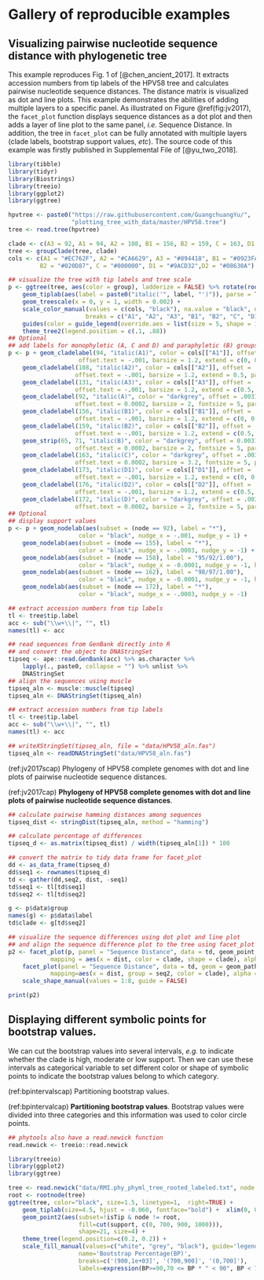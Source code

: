 # Gallery of reproducible examples {#chapter11}




## Visualizing pairwise nucleotide sequence distance with phylogenetic tree


This example reproduces Fig. 1 of [@chen_ancient_2017]. It extracts accession numbers from tip labels of the HPV58 tree and calculates pairwise nucleotide sequence distances. The distance matrix is visualized as dot and line plots. This example demonstrates the abilities of adding multiple layers to a specific panel. As illustrated on Figure \@ref(fig:jv2017), the `facet_plot` function displays sequence distances as a dot plot and then adds a layer of line plot to the same panel, *i.e.* Sequence Distance. In addition, the tree in `facet_plot` can be fully annotated with multiple layers (clade labels, bootstrap support values, *etc*). The source code of this example was firstly published in Supplemental File of [@yu_two_2018].

```r

library(tibble)
library(tidyr)
library(Biostrings)
library(treeio)
library(ggplot2)
library(ggtree)

hpvtree <- paste0("https://raw.githubusercontent.com/GuangchuangYu/",
                  "plotting_tree_with_data/master/HPV58.tree")
tree <- read.tree(hpvtree)

clade <- c(A3 = 92, A1 = 94, A2 = 108, B1 = 156, B2 = 159, C = 163, D1 = 173, D2 = 176)
tree <- groupClade(tree, clade)
cols <- c(A1 = "#EC762F", A2 = "#CA6629", A3 = "#894418", B1 = "#0923FA", 
         B2 = "#020D87", C = "#000000", D1 = "#9ACD32",D2 = "#08630A")

## visualize the tree with tip labels and tree scale
p <- ggtree(tree, aes(color = group), ladderize = FALSE) %>% rotate(rootnode(tree)) + 
    geom_tiplab(aes(label = paste0("italic('", label, "')")), parse = TRUE, size = 2.5) +
    geom_treescale(x = 0, y = 1, width = 0.002) + 
    scale_color_manual(values = c(cols, "black"), na.value = "black", name = "Lineage",
                      breaks = c("A1", "A2", "A3", "B1", "B2", "C", "D1", "D2")) +
    guides(color = guide_legend(override.aes = list(size = 5, shape = 15))) +
    theme_tree2(legend.position = c(.1, .88))
## Optional
## add labels for monophyletic (A, C and D) and paraphyletic (B) groups  
p <- p + geom_cladelabel(94, "italic(A1)", color = cols[["A1"]], offset = .003, align = TRUE, 
                    offset.text = -.001, barsize = 1.2, extend = c(0, 0.5), parse = TRUE) +
    geom_cladelabel(108, "italic(A2)", color = cols[["A2"]], offset = .003, align = TRUE, 
                   offset.text = -.001, barsize = 1.2, extend = 0.5, parse = TRUE) +
    geom_cladelabel(131, "italic(A3)", color = cols[["A3"]], offset = .003, align = TRUE, 
                   offset.text = -.001, barsize = 1.2, extend = c(0.5, 0), parse = TRUE) +
    geom_cladelabel(92, "italic(A)", color = "darkgrey", offset = .00315, align = TRUE, 
                   offset.text = 0.0002, barsize = 2, fontsize = 5, parse = TRUE) +
    geom_cladelabel(156, "italic(B1)", color = cols[["B1"]], offset = .003, align = TRUE, 
                   offset.text = -.001, barsize = 1.2, extend = c(0, 0.5), parse = TRUE) +
    geom_cladelabel(159, "italic(B2)", color = cols[["B2"]], offset = .003, align = TRUE, 
                   offset.text = -.001, barsize = 1.2, extend = c(0.5, 0), parse = TRUE) +
    geom_strip(65, 71, "italic(B)", color = "darkgrey", offset = 0.00315, align = TRUE, 
                   offset.text = 0.0002, barsize = 2, fontsize = 5, parse = TRUE) + 
    geom_cladelabel(163, "italic(C)", color = "darkgrey", offset = .0031, align = TRUE, 
                   offset.text = 0.0002, barsize = 3.2, fontsize = 5, parse = TRUE) +
    geom_cladelabel(173, "italic(D1)", color = cols[["D1"]], offset = .003, align = TRUE, 
                   offset.text = -.001, barsize = 1.2, extend = c(0, 0.5), parse = TRUE) +
    geom_cladelabel(176, "italic(D2)", color = cols[["D2"]], offset = .003, align = TRUE, 
                   offset.text = -.001, barsize = 1.2, extend = c(0.5, 0), parse = TRUE) +
    geom_cladelabel(172, "italic(D)", color = "darkgrey", offset = .00315, align = TRUE, 
                   offset.text = 0.0002, barsize = 2, fontsize = 5, parse = TRUE) 
## Optional
## display support values
p <- p + geom_nodelab(aes(subset = (node == 92), label = "*"), 
                    color = "black", nudge_x = -.001, nudge_y = 1) +
    geom_nodelab(aes(subset = (node == 155), label = "*"), 
                    color = "black", nudge_x = -.0003, nudge_y = -1) +
    geom_nodelab(aes(subset = (node == 158), label = "95/92/1.00"), 
                    color = "black", nudge_x = -0.0001, nudge_y = -1, hjust = 1) +
    geom_nodelab(aes(subset = (node == 162), label = "98/97/1.00"), 
                    color = "black", nudge_x = -0.0001, nudge_y = -1, hjust = 1) +
    geom_nodelab(aes(subset = (node == 172), label = "*"), 
                    color = "black", nudge_x = -.0003, nudge_y = -1) 
```

```r
## extract accession numbers from tip labels
tl <- tree$tip.label
acc <- sub("\\w+\\|", "", tl)
names(tl) <- acc

## read sequences from GenBank directly into R
## and convert the object to DNAStringSet
tipseq <- ape::read.GenBank(acc) %>% as.character %>% 
    lapply(., paste0, collapse = "") %>% unlist %>% 
    DNAStringSet
## align the sequences using muscle
tipseq_aln <- muscle::muscle(tipseq)
tipseq_aln <- DNAStringSet(tipseq_aln)
```

```r
## extract accession numbers from tip labels
tl <- tree$tip.label
acc <- sub("\\w+\\|", "", tl)
names(tl) <- acc

## writeXStringSet(tipseq_aln, file = "data/HPV58_aln.fas")
tipseq_aln <- readDNAStringSet("data/HPV58_aln.fas")
```


(ref:jv2017scap) Phylogeny of HPV58 complete genomes with dot and line plots of pairwise nucleotide sequence distances.

(ref:jv2017cap) **Phylogeny of HPV58 complete genomes with dot and line plots of pairwise nucleotide sequence distances**. 


```r
## calculate pairwise hamming distances among sequences
tipseq_dist <- stringDist(tipseq_aln, method = "hamming")

## calculate percentage of differences
tipseq_d <- as.matrix(tipseq_dist) / width(tipseq_aln[1]) * 100

## convert the matrix to tidy data frame for facet_plot
dd <- as_data_frame(tipseq_d)
dd$seq1 <- rownames(tipseq_d)
td <- gather(dd,seq2, dist, -seq1)
td$seq1 <- tl[td$seq1]
td$seq2 <- tl[td$seq2]

g <- p$data$group
names(g) <- p$data$label
td$clade <- g[td$seq2]

## visualize the sequence differences using dot plot and line plot
## and align the sequence difference plot to the tree using facet_plot
p2 <- facet_plot(p, panel = "Sequence Distance", data = td, geom_point, 
            mapping = aes(x = dist, color = clade, shape = clade), alpha = .6) %>%
    facet_plot(panel = "Sequence Distance", data = td, geom = geom_path, 
            mapping=aes(x = dist, group = seq2, color = clade), alpha = .6) + 
    scale_shape_manual(values = 1:8, guide = FALSE) 

print(p2)
```

## Displaying different symbolic points for bootstrap values.

We can cut the bootstrap values into several intervals, *e.g.* to indicate whether the clade is high, moderate or low support. Then we can use these intervals as categorical variable to set different color or shape of symbolic points to indicate the bootstrap values belong to which category.

(ref:bpintervalscap) Partitioning bootstrap values.

(ref:bpintervalcap) **Partitioning bootstrap values**. Bootstrap values were divided into three categories and this information was used to color circle points.

```r
## phytools also have a read.newick function
read.newick <- treeio::read.newick
```

```r
library(treeio)
library(ggplot2)
library(ggtree)

tree <- read.newick("data/RMI.phy_phyml_tree_rooted_labeled.txt", node.label='support') 
root <- rootnode(tree)  
ggtree(tree, color="black", size=1.5, linetype=1,  right=TRUE) + 
    geom_tiplab(size=4.5, hjust = -0.060, fontface="bold") +  xlim(0, 0.09) + 
    geom_point2(aes(subset=!isTip & node != root, 
                    fill=cut(support, c(0, 700, 900, 1000))), 
                    shape=21, size=4) + 
    theme_tree(legend.position=c(0.2, 0.2)) + 
    scale_fill_manual(values=c("white", "grey", "black"), guide='legend', 
                    name='Bootstrap Percentage(BP)', 
                    breaks=c('(900,1e+03]', '(700,900]', '(0,700]'), 
                    labels=expression(BP>=90,70 <= BP * " < 90", BP < 70))
```